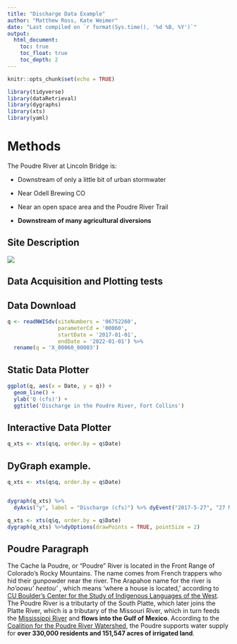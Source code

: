 ```yaml
---
title: "Discharge Data Example"
author: "Matthew Ross, Kate Weimer"
date: "Last compiled on `r format(Sys.time(), '%d %B, %Y')`"
output:
  html_document:
    toc: true
    toc_float: true
    toc_depth: 2
---
```


```r
knitr::opts_chunk$set(echo = TRUE)

library(tidyverse)
library(dataRetrieval)
library(dygraphs)
library(xts)
library(yaml)
```


# Methods

The Poudre River at Lincoln Bridge is:

  - Downstream of only a little bit of urban stormwater

  - Near Odell Brewing CO
  
  - Near an open space area and the Poudre River Trail
  
  - **Downstream of many agricultural diversions**


## Site Description



![](https://waterdata.usgs.gov/nwisweb/local/state/co/text/pics/06752260big.jpg)


## Data Acquisition and Plotting tests

## Data Download


```r

q <- readNWISdv(siteNumbers = '06752260',
                parameterCd = '00060',
                startDate = '2017-01-01',
                endDate = '2022-01-01') %>%
  rename(q = 'X_00060_00003')


```



## Static Data Plotter


```r

ggplot(q, aes(x = Date, y = q)) + 
  geom_line() + 
  ylab('Q (cfs)') + 
  ggtitle('Discharge in the Poudre River, Fort Collins')

```


## Interactive Data Plotter


```r

q_xts <- xts(q$q, order.by = q$Date)

```



## DyGraph example. 
```r

q_xts <- xts(q$q, order.by = q$Date)


dygraph(q_xts) %>%
  dyAxis("y", label = "Discharge (cfs)") %>% dyEvent("2017-5-27", "27 May", labelLoc = "top") %>% dyEvent("2018-5-28", "28 May", labelLoc = "top")%>% dyEvent("2019-6-09", "09 Jun", labelLoc = "top")%>% dyEvent("2020-6-01", "01 Jun", labelLoc = "top")%>% dyEvent("2021-5-23", "23 May", labelLoc = "top")
```

```r
q_xts <- xts(q$q, order.by = q$Date)
dygraph(q_xts) %>%dyOptions(drawPoints = TRUE, pointSize = 2)
```

## Poudre Paragraph

The Cache la Poudre, or "Poudre" River is located in the Front Range of Colorado's Rocky Mountains. The name comes from French trappers who hid their gunpowder near the river. The Arapahoe name for the river is _ho'oowu' heetou'_ , which means 'where a house is located,' according to [CU Boulder's Center for the Study of Indigenous Languages of the West](https://www.colorado.edu/center/csilw/language-archives/arapaho-word-lists/place-names). The Poudre River is a tributarty of the South Platte, which later joins the Platte River, which is a tributary of the Missouri River, which in turn feeds the [Mississippi River](https://en.wikipedia.org/wiki/Mississippi_River) and **flows into the Gulf of Mexico**. According to the [Coalition for the Poudre River Watershed](https://www.poudrewatershed.org/cache-la-poudre-watershed), the Poudre supports water supply for **over 330,000 residents and 151,547 acres of irrigated land**.

